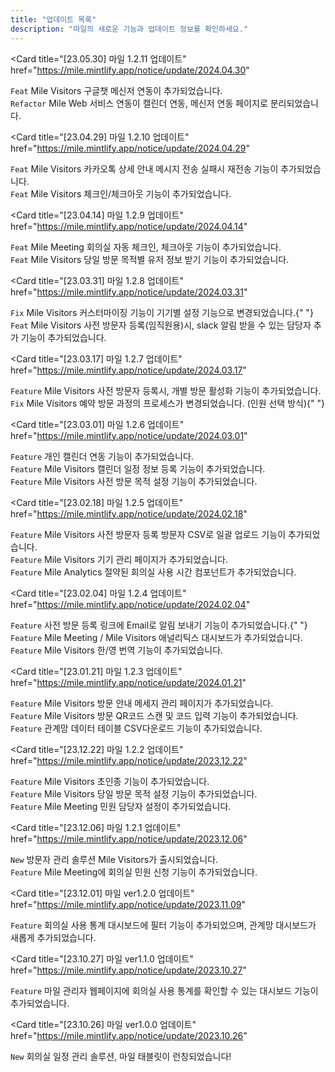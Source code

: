 ```yaml
---
title: "업데이트 목록"
description: "마일의 새로운 기능과 업데이트 정보를 확인하세요."
---
```


<Card
  title="[23.05.30] 마일 1.2.11 업데이트"
  href="https://mile.mintlify.app/notice/update/2024.04.30"
>
  `Feat` Mile Visitors 구글챗 메신저 연동이 추가되었습니다. <br />
  `Refactor` Mile Web 서비스 연동이 캘린더 연동, 메신저 연동 페이지로 분리되었습니다.
</Card>

<Card
  title="[23.04.29] 마일 1.2.10 업데이트"
  href="https://mile.mintlify.app/notice/update/2024.04.29"
>
  `Feat` Mile Visitors 카카오톡 상세 안내 메시지 전송 실패시 재전송 기능이
  추가되었습니다. <br />
  `Feat` Mile Visitors 체크인/체크아웃 기능이 추가되었습니다. <br />
</Card>

<Card
  title="[23.04.14] 마일 1.2.9 업데이트"
  href="https://mile.mintlify.app/notice/update/2024.04.14"
>
  `Feat` Mile Meeting 회의실 자동 체크인, 체크아웃 기능이 추가되었습니다. <br />
  `Feat` Mile Visitors 당일 방문 목적별 유저 정보 받기 기능이 추가되었습니다. <br />
</Card>

<Card
  title="[23.03.31] 마일 1.2.8 업데이트"
  href="https://mile.mintlify.app/notice/update/2024.03.31"
>
  `Fix` Mile Visitors 커스터마이징 기능이 기기별 설정 기능으로 변경되었습니다.{" "}
  <br />
  `Feat` Mile Visitors 사전 방문자 등록(임직원용)시, slack 알림 받을 수 있는 담당자
  추가 기능이 추가되었습니다. <br />
</Card>

<Card
  title="[23.03.17] 마일 1.2.7 업데이트"
  href="https://mile.mintlify.app/notice/update/2024.03.17"
>
  `Feature` Mile Visitors 사전 방문자 등록시, 개별 방문 활성화 기능이
  추가되었습니다. <br />
  `Fix` Mile Visitors 예약 방문 과정의 프로세스가 변경되었습니다. (인원 선택 방식){" "}
  <br />
</Card>

<Card
  title="[23.03.01] 마일 1.2.6 업데이트"
  href="https://mile.mintlify.app/notice/update/2024.03.01"
>
  `Feature` 개인 캘린더 연동 기능이 추가되었습니다. <br />
  `Feature` Mile Visitors 캘린더 일정 정보 등록 기능이 추가되었습니다. <br />
  `Feature` Mile Visitors 사전 방문 목적 설정 기능이 추가되었습니다.
</Card>

<Card
  title="[23.02.18] 마일 1.2.5 업데이트"
  href="https://mile.mintlify.app/notice/update/2024.02.18"
>
  `Feature` Mile Visitors 사전 방문자 등록 방문자 CSV로 일괄 업로드 기능이
  추가되었습니다. <br />
  `Feature` Mile Visitors 기기 관리 페이지가 추가되었습니다. <br />
  `Feature` Mile Analytics 절약된 회의실 사용 시간 컴포넌트가 추가되었습니다.
</Card>

<Card
  title="[23.02.04] 마일 1.2.4 업데이트"
  href="https://mile.mintlify.app/notice/update/2024.02.04"
>
  `Feature` 사전 방문 등록 링크에 Email로 알림 보내기 기능이 추가되었습니다.{" "}
  <br />
  `Feature` Mile Meeting / Mile Visitors 애널리틱스 대시보드가 추가되었습니다. <br />
  `Feature` Mile Visitors 한/영 번역 기능이 추가되었습니다.
</Card>

<Card
  title="[23.01.21] 마일 1.2.3 업데이트"
  href="https://mile.mintlify.app/notice/update/2024.01.21"
>
  `Feature` Mile Visitors 방문 안내 메세지 관리 페이지가 추가되었습니다. <br />
  `Feature` Mile Visitors 방문 QR코드 스캔 및 코드 입력 기능이 추가되었습니다. <br />
  `Feature` 관계망 데이터 테이블 CSV다운로드 기능이 추가되었습니다.
</Card>

<Card
  title="[23.12.22] 마일 1.2.2 업데이트"
  href="https://mile.mintlify.app/notice/update/2023.12.22"
>
  `Feature` Mile Visitors 초인종 기능이 추가되었습니다. <br />
  `Feature` Mile Visitors 당일 방문 목적 설정 기능이 추가되었습니다. <br />
  `Feature` Mile Meeting 민원 담당자 설정이 추가되었습니다.
</Card>

<Card
  title="[23.12.06] 마일 1.2.1 업데이트"
  href="https://mile.mintlify.app/notice/update/2023.12.06"
>
  `New` 방문자 관리 솔루션 Mile Visitors가 출시되었습니다. <br />
  `Feature` Mile Meeting에 회의실 민원 신청 기능이 추가되었습니다.
</Card>

<Card
  title="[23.12.01] 마일 ver1.2.0 업데이트"
  href="https://mile.mintlify.app/notice/update/2023.11.09"
>
  `Feature` 회의실 사용 통계 대시보드에 필터 기능이 추가되었으며, 관계망
  대시보드가 새롭게 추가되었습니다.
</Card>

<Card
  title="[23.10.27] 마일 ver1.1.0 업데이트"
  href="https://mile.mintlify.app/notice/update/2023.10.27"
>
  `Feature` 마일 관리자 웹페이지에 회의실 사용 통계를 확인할 수 있는 대시보드
  기능이 추가되었습니다.
</Card>

<Card
  title="[23.10.26] 마일 ver1.0.0 업데이트"
  href="https://mile.mintlify.app/notice/update/2023.10.26"
>
  `New` 회의실 일정 관리 솔루션, 마일 태블릿이 런칭되었습니다!
</Card>
